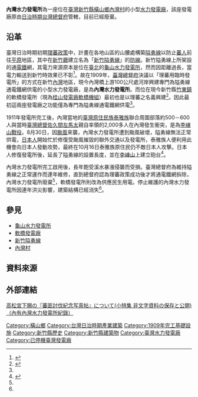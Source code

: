 {{Infobox power station 
| name               = 內灣水力發電所
| official_name      = 內灣水力發電所
| image              =內灣發電所.png
| image_size         = 250px
| image_caption      = 內灣水力發電所
| image_alt          = 
| location_map       = Taiwan
| location_map_width = 
| location_map_text  = 
| lat_d     = 24
| lat_m     = 41
| lat_s     = 49.6
| lat_NS    = N
| long_d    = 121
| long_m    = 11
| long_s    = 17.6
| long_EW   = E
| coordinates_type   = type:landmark
| coordinates_display= inline,title
| coordinates_ref    = 
| country            = {{ROC-TW}}
| locale             = [[新竹縣|新竹縣]][[橫山鄉_(台灣)|橫山鄉]][[內灣村_(橫山鄉)|內灣村]]
| status             = 已廢棄
| construction_began = 1909年（明治42年）
| commissioned       = 1910年（明治43年）<ref name=" Blogger">{{cite web|language=zh-tw|url=http://kotaine.blogspot.tw/2015_05_01_archive.html|title=日理蕃用發電所初步整理|author=Taine Ko|publisher=Blogger|date=2015-05-29|accessdate=2016-02-09|archive-date=2016-12-20|archive-url=https://web.archive.org/web/20161220104526/https://kotaine.blogspot.tw/2015_05_01_archive.html|dead-url=no}}</ref>
| licence_expires    = 
| decommissioned     = 
| cost               = 
| owner              = [[台灣總督府|台灣總督府]]
| operator           = [[台灣總督府|台灣總督府]]
| developer          = 台灣總督府
| constructor        = 台灣總督府
| upper_reservoir    = 
| upper_res_capacity = 
| upper_res_catchment= 
| upper_res_area     = 
| upper_res_depth    = 
| lower_reservoir    =
| lower_res_capacity = 
| lower_res_catchment= 
| lower_res_area     = 
| lower_res_depth    = 
| typeR              = 川流式
| penstocksR          = 
| pump_gen_unitsR     = 
| ps_gen_unitsR       = 
| pumping_unitsR      = 
| turbine_manu_pspR   = 
| hydraulic_headR     = 
| upper_res_spillwaysR= 
| upper_res_dischargeR= 
| lower_res_spillwaysR= 
| lower_res_dischargeR= 
| installed_capacity = 
| max_planned_cap    = 
| capacity_factor    = 
| average_annual_gen = 
| net_generation     = 
| website            = 
| as_of              = 2016年2月
| extra              = 
}}
'''內灣水力發電所'''為一座位在[[臺灣|臺灣]][[新竹縣|新竹縣]][[橫山鄉_(台灣)|橫山鄉]][[內灣村_(橫山鄉)|內灣村]]的小型[[水力發電廠|水力發電廠]]，該座發電廠原由[[台灣日治時期|日治時期]][[台灣總督府|台灣總督府]]管轄，目前已經廢棄。

== 沿革 ==
臺灣日治時期初期[[理蕃政策|理蕃政策]]中，計畫在各地山區的山腰處構築[[隘勇線|隘勇線]]以防止[[蕃人|蕃人]]前往[[平原|平原]]地區，其中在[[新竹廳|新竹廳]]建立名為「[[新竹隘勇線|新竹隘勇線]]」的[[防線|防線]]。新竹隘勇線上所架設的通[[電|電]][[鐵|鐵]]網，其電力來源原本是位在[[臺北|臺北]]的[[龜山水力發電所|龜山水力發電所]]，然而因距離過長，當電力輸送到新竹時效果已不彰<ref name="Xuite">{{cite web|language=zh-tw|url=http://blog.xuite.net/evanhoe/balihun/15526726|title=內灣發電所遺址、農業水圳及「南坪古道」|author=|publisher=[[Xuite日誌|Xuite]]|date=2008-01-29|accessdate=2016-02-09|archive-date=2019-05-17|archive-url=https://web.archive.org/web/20190517060415/https://blog.xuite.net/evanhoe/balihun/15526726|dead-url=no}}</ref>。故在1909年，[[臺灣總督府|臺灣總督府]]決議以「理蕃用臨時發電所」的方式在新竹[[內灣村_(橫山鄉)|內灣]]地區，現今內灣橋上游100公尺處河岸興建專門為隘勇線通電鐵網供電的小型水力發電廠，是為'''內灣水力發電所'''。而位在現今新竹縣[[竹東鎮|竹東鎮]]的軟橋發電所（現為[[桂山發電廠軟橋機組|桂山發電廠軟橋機組]]）最初也是以理蕃之名義興建<ref name="喜市集">{{cite web|language=zh-tw|url=http://www.cmarket.tw/cmarket/Zhudong?n=con&p=1|title=軟橋迷你發電廠|author=|publisher=喜市集|date=2010-03-18|accessdate=2016-02-09}}{{dead link|date=2017年11月 |bot=InternetArchiveBot |fix-attempted=yes }}</ref>。因此最初這兩座發電廠之功能僅為專門為隘勇線通電鐵網供電<ref name="喜市集"/>。

1911年發電所完工後，內灣當地的[[臺灣原住民族|臺灣原住民族]][[泰雅族|泰雅族]]聯合周圍部落約500－600人與當時[[臺灣總督|臺灣總督]][[佐久間左馬太|佐久間左馬太]]親自率領的2,000多人在內灣發生衝突，是為[[李崠山戰役|李崠山戰役]]。8月30日，因[[颱風|颱風]]來襲，內灣水力發電所遭到颱風破壞，隘勇線無法正常供電，[[日本人|日本人]]開始忙於修復受颱風摧毀的聯外交通以及發電所，泰雅族人便利用此機會向日本人發動攻勢，最終在10月16日泰雅族原住民仍不敵日本人攻擊。日本人修復發電所後，延長了隘勇線的設置長度，並在[[李崠山|李崠山]]上建立砲台<ref name="灣原住民歷史語言文化大辭典">{{cite web|language=zh-tw|url=http://210.240.125.35/citing/citing_content.asp?id=3882&keyword=%A7%F5%D4%F8%A4s%BE%D4%A7%D0|title=李崠山戰役|author=|publisher=臺灣原住民歷史語言文化大辭典|date=|accessdate=2016-02-09|archive-date=2019-05-14|archive-url=https://web.archive.org/web/20190514064302/http://210.240.125.35/citing/citing_content.asp?id=3882&keyword=%A7%F5%D4%F8%A4s%BE%D4%A7%D0}}</ref>。

內灣水力發電所完工啟用後，長年飽受溪水暴漲侵襲而受損。臺灣總督府為維持隘勇線之正常運作而連年維修，直到總督府認為理蕃政策成功後才將通電鐵網拆除，內灣水力發電所廢棄<ref name="Xuite"/>，軟橋發電所則改為供應民生用電。停止維護的內灣水力發電所因連年洪災影響，建築結構已經消失<ref name="喜市集"/>。

== 參見 ==
* [[龜山水力發電所|龜山水力發電所]]
* [[軟橋發電廠|軟橋發電廠]]
* [[新竹隘勇線|新竹隘勇線]]
* [[內灣村|內灣村]]

== 資料來源 ==
{{reflist}}

== 外部連結 ==
{{ja}}[http://ci.nii.ac.jp/els/110006388856.pdf?id=ART0008387161&type=pdf&lang=en&host=cinii&order_no=&ppv_type=0&lang_sw=&no=1455024964&cp= 高松宮下賜の『蕃匪討伐紀念写真帖』について(小特集 非文字資料の保存と公開) （內有內灣水力發電所紀錄）]{{Dead link|date=2019年11月 |bot=InternetArchiveBot |fix-attempted=yes }}
{{台灣日治時期發電所}}

[[Category:橫山鄉|Category:橫山鄉]]
[[Category:台灣日治時期產業建築|Category:台灣日治時期產業建築]]
[[Category:1909年完工基礎設施|Category:1909年完工基礎設施]]
[[Category:新竹縣歷史|Category:新竹縣歷史]]
[[Category:新竹縣建築物|Category:新竹縣建築物]]
[[Category:臺灣水力發電廠|Category:臺灣水力發電廠]]
[[Category:已停機臺灣發電廠|Category:已停機臺灣發電廠]]